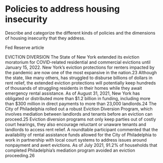 # Policies to address housing insecurity

Describe and categorize the different kinds of policies and the dimensions of housing insecurity that they address.


Fed Reserve article

EVICTION DIVERSION
The State of New York extended its eviction moratorium for COVID-related residential and
commercial evictions until January 15, 2022. New York’s eviction protections for renters
impacted by the pandemic are now one of the most expansive in the nation.23 Although the state,
like many others, has struggled to disburse billions of dollars in rent relief, the extended eviction
protections will potentially keep hundreds of thousands of struggling residents in their homes
while they await emergency rental assistance. As of August 31, 2021, New York has obligated
or distributed more than $1.2 billion in funding, including more than $300 million in direct
payments to more than 23,000 landlords.24
The City of Philadelphia rolled out a robust Eviction Diversion Program, which involves
mediation between landlords and tenants before an eviction can proceed.25 Eviction diversion
programs not only keep parties out of costly court hearings, they also encourage reluctant
or unaware tenants and landlords to access rent relief. A roundtable participant commented
that the availability of rental assistance funds allowed for the City of Philadelphia to work in
partnership with local court systems to address issues around nonpayment and avert evictions.
As of July 2021, 91.2% of households that completed Philadelphia’s mediation program avoided
an eviction proceeding.26